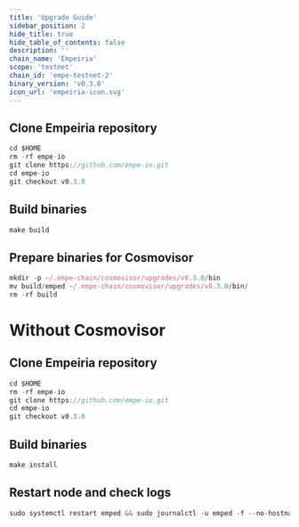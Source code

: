 ```yaml
---
title: 'Upgrade Guide'
sidebar_position: 2
hide_title: true
hide_table_of_contents: false
description: ''
chain_name: 'Empeiria'
scope: 'testnet'
chain_id: 'empe-testnet-2'
binary_version: 'v0.3.0'
icon_url: 'empeiria-icon.svg'
---
```



<PageTitle
  iconUrl="img/empeiria-icon.svg"
  title="Empeiria Upgrade Guide"
  chainId="empe-testnet-2"
  version="v0.3.0"
/>

## Clone Empeiria repository

```js
cd $HOME
rm -rf empe-io
git clone https://github.com/empe-io.git
cd empe-io
git checkout v0.3.0
```

## Build binaries

```js
make build
```

## Prepare binaries for Cosmovisor

```js
mkdir -p ~/.empe-chain/cosmovisor/upgrades/v0.3.0/bin
mv build/emped ~/.empe-chain/cosmovisor/upgrades/v0.3.0/bin/
rm -rf build
```

# Without Cosmovisor

## Clone Empeiria repository

```js
cd $HOME
rm -rf empe-io
git clone https://github.com/empe-io.git
cd empe-io
git checkout v0.3.0
```

## Build binaries

```js
make install
```

## Restart node and check logs

```js
sudo systemctl restart emped && sudo journalctl -u emped -f --no-hostname -o cat
```
